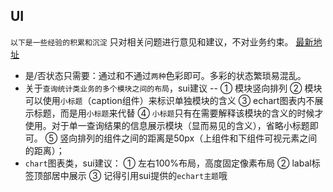 ## UI  
`以下是一些经验的积累和沉淀`
只对相关问题进行意见和建议，不对业务约束。
<a href="https://git.code.oa.com/comment_frontend/sui-core/wikis/Standard" target="_blank"  >最新地址</a>
- 是/否状态只需要：通过和不通过`两种`色彩即可。多彩的状态繁琐易混乱。
- 关于`查询统计类业务的多个模块之间的布局`，sui建议 -- 
① 模块竖向排列
② 模块可以使用`小标题`（caption组件）来标识单独模块的含义
③ echart图表内不展示标题，而是用`小标题`来代替
④ `小标题`只有在需要解释该模块的含义的时候才使用。对于单一查询结果的信息展示模块（显而易见的含义），省略小标题即可。
⑤ 竖向排列的组件之间的距离是50px（上组件和下组件可视元素之间的距离）；
- `chart`图表类，sui建议：
① 左右100%布局，高度固定像素布局
② labal标签顶部居中展示
③ 记得引用sui提供的`echart主题`哦
